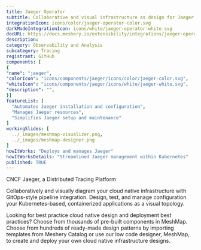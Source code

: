 ```yaml
---
title: Jaeger Operator
subtitle: Collaborative and visual infrastructure as design for Jaeger Operator
integrationIcon: icons/color/jaeger-operator-color.svg
darkModeIntegrationIcon: icons/white/jaeger-operator-white.svg
docURL: https://docs.meshery.io/extensibility/integrations/jaeger-operator
description: 
category: Observability and Analysis
subcategory: Tracing
registrant: GitHub
components: [
{
"name": "jaeger",
"colorIcon": "icons/components/jaeger/icons/color/jaeger-color.svg",
"whiteIcon": "icons/components/jaeger/icons/white/jaeger-white.svg",
"description": "",
}]
featureList: [
  "Automates Jaeger installation and configuration",
  "Manages Jaeger resources",
  "Simplifies Jaeger setup and maintenance"
]
workingSlides: [
  ../_images/meshmap-visualizer.png,
  ../_images/meshmap-designer.png
]
howItWorks: "Deploys and manages Jaeger"
howItWorksDetails: "Streamlined Jaeger management within Kubernetes"
published: TRUE
---
```

<p>
CNCF Jaeger, a Distributed Tracing Platform
</p>
<p>
    Collaboratively and visually diagram your cloud native infrastructure with GitOps-style pipeline integration. Design, test, and manage configuration your Kubernetes-based, containerized applications as a visual topology.
</p>
<p>
    Looking for best practice cloud native design and deployment best practices? Choose from thousands of pre-built components in MeshMap. Choose from hundreds of ready-made design patterns by importing templates from Meshery Catalog or use our low code designer, MeshMap, to create and deploy your own cloud native infrastructure designs.
</p>
